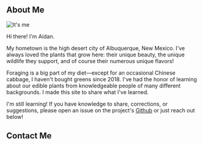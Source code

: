 ## About Me

![It's me](/assets/aidan/aidan.jpg)

Hi there! I'm Aidan.

My hometown is the high desert city of Albuquerque, New Mexico. I've always loved the plants that grow here: their unique beauty, the unique wildlife they support, and of course their numerous unique flavors!

Foraging is a big part of my diet—except for an occasional Chinese cabbage, I haven't bought greens since 2018. I've had the honor of learning about our edible plants from knowledgeable people of many different backgrounds. I made this site to share what I've learned.

I'm still learning! If you have knowledge to share, corrections, or suggestions, please open an issue on the project's [Github](https://github.com/SnailBones/forage-abq) or just reach out below!

## Contact Me
